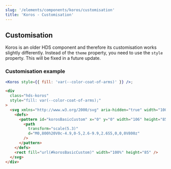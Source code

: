```yaml
---
slug: '/elements/components/koros/customisation'
title: 'Koros - Customisation'
---
```




## Customisation

Koros is an older HDS component and therefore its customisation works slightly differently. Instead of the <code>theme</code> property, you need to use the <code>style</code> property. This will be fixed in a future update.

### Customisation example
<Playground>

```jsx
<Koros style={{ fill: 'var(--color-coat-of-arms)' }} />;
```

```html
<div
  class="hds-koros"
  style="fill: var(--color-coat-of-arms);"
>
  <svg xmlns="http://www.w3.org/2000/svg" aria-hidden="true" width="100%" height="85">
    <defs>
      <pattern id="korosBasicCustom" x="0" y="0" width="106" height="85" patternUnits="userSpaceOnUse">
        <path
          transform="scale(5.3)"
          d="M0,800h20V0c-4.9,0-5,2.6-9.9,2.6S5,0,0,0V800z"
        />
      </pattern>
    </defs>
    <rect fill="url(#korosBasicCustom)" width="100%" height="85" />
  </svg>
</div>
```

</Playground>
